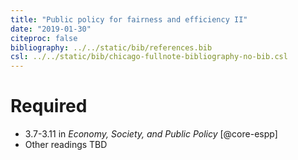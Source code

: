 ```yaml
---
title: "Public policy for fairness and efficiency II"
date: "2019-01-30"
citeproc: false
bibliography: ../../static/bib/references.bib
csl: ../../static/bib/chicago-fullnote-bibliography-no-bib.csl
---
```


# Required

- <i class="fas fa-book"></i> 3.7-3.11 in *Economy, Society, and Public Policy* [@core-espp]
- Other readings TBD

